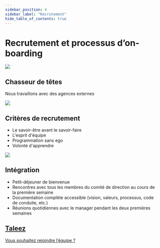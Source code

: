 ```yaml
---
sidebar_position: 4
sidebar_label: "Recrutement"
hide_table_of_contents: true
---
```



# Recrutement et processus d’on-boarding

<div className="cards-container cards-container--recruitment">
  <div className="card card--recruitment">
    <img className="recruitment-img" src={HeadHunterImg} />
    <h2>Chasseur de têtes</h2>
    <p>Nous travaillons avec des agences externes</p>
  </div>
  <div className="card card--recruitment">
    <img className="recruitment-img" src={CriteriaImg} />
    <h2>Critères de recrutement</h2>
    <p>
      <ul>
        <li>Le savoir-être avant le savoir-faire</li>
        <li>L'esprit d'équipe</li>
        <li>Programmation sans ego</li>
        <li>Volonté d'apprendre</li>
      </ul>
    </p>
  </div>
  <div className="card card--recruitment">
    <img className="recruitment-img" src={OnBoardingImg} />
    <h2>Intégration</h2>
    <p>
      <ul>
        <li>Petit-déjeuner de bienvenue</li>
        <li>
          Rencontres avec tous les membres du comité de direction au cours de la
          première semaine
        </li>
        <li>
          Documentation complète accessible&nbsp;(vision, valeurs, processus,
          code de conduite, etc.)
        </li>
        <li>
          Réunions quotidiennes avec le manager pendant les deux premières
          semaines
        </li>
      </ul>
    </p>
  </div>
</div>

<div class="join">
  <a href="https://taleez.com/careers/okp4">
    <h2>Taleez</h2>
    <p>Vous souhaitez rejoindre l’équipe ?</p>
  </a>
</div>
